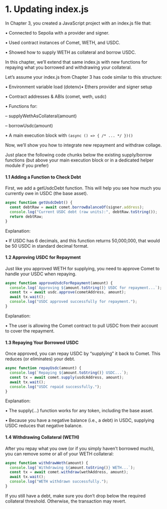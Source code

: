 # 1. Updating index.js

In Chapter 3, you created a JavaScript project with an index.js file that:&#x20;

• Connected to Sepolia with a provider and signer.&#x20;

• Used contract instances of Comet, WETH, and USDC.

&#x20;• Showed how to supply WETH as collateral and borrow USDC.&#x20;

In this chapter, we’ll extend that same index.js with new functions for repaying what you borrowed and withdrawing your collateral.



Let’s assume your index.js from Chapter 3 has code similar to this structure:

• Environment variable load (dotenv)• Ethers provider and signer setup

• Contract addresses & ABIs (comet, weth, usdc)

• Functions for:

– supplyWethAsCollateral(amount)

– borrowUsdc(amount)

• A main execution block with `(async () => { /* ... */ })()`

Now, we’ll show you how to integrate new repayment and withdraw collage.&#x20;

Just place the following code chunks below the existing supply/borrow functions (but above your main execution block or in a dedicated helper module if you prefer)



#### 1.1 Adding a Function to Check Debt

First, we add a getUsdcDebt function. This will help you see how much you currently owe in USDC (the base asset).

```javascript
async function getUsdcDebt() {
  const debtRaw = await comet.borrowBalanceOf(signer.address);
  console.log("Current USDC debt (raw units):", debtRaw.toString());
  return debtRaw;
}
```

Explanation:&#x20;

• If USDC has 6 decimals, and this function returns 50,000,000, that would be 50 USDC in standard decimal format.



#### 1.2 Approving USDC for Repayment

Just like you approved WETH for supplying, you need to approve Comet to handle your USDC when repaying.



```javascript
async function approveUsdcForRepayment(amount) {
  console.log(`Approving ${amount.toString()} USDC for repayment...`);
  const tx = await usdc.approve(cometAddress, amount);
  await tx.wait();
  console.log("USDC approved successfully for repayment.");
}
```

Explanation:&#x20;

• The user is allowing the Comet contract to pull USDC from their account to cover the repayment.



#### 1.3 Repaying Your Borrowed USDC

Once approved, you can repay USDC by “supplying” it back to Comet. This reduces (or eliminates) your debt.

```javascript
async function repayUsdc(amount) {
  console.log(`Repaying ${amount.toString()} USDC...`);
  const tx = await comet.supply(usdcAddress, amount);
  await tx.wait();
  console.log("USDC repaid successfully.");
}
```

Explanation:&#x20;

• The supply(...) function works for any token, including the base asset.&#x20;

• Because you have a negative balance (i.e., a debt) in USDC, supplying USDC reduces that negative balance.



#### 1.4 Withdrawing Collateral (WETH)

After you repay what you owe (or if you simply haven’t borrowed much), you can remove some or all of your WETH collateral:

```javascript
async function withdrawWeth(amount) {
  console.log(`Withdrawing ${amount.toString()} WETH...`);
  const tx = await comet.withdraw(wethAddress, amount);
  await tx.wait();
  console.log("WETH withdrawn successfully.");
}
```

If you still have a debt, make sure you don’t drop below the required collateral threshold. Otherwise, the transaction may revert.
